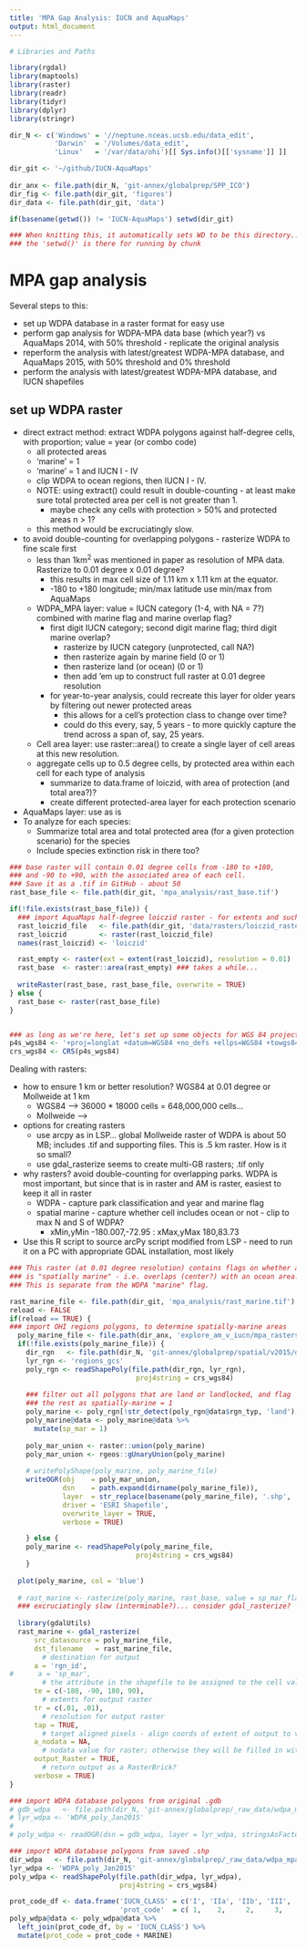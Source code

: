 ```yaml
---
title: 'MPA Gap Analysis: IUCN and AquaMaps'
output: html_document
---
```


```r

# Libraries and Paths

library(rgdal)
library(maptools)
library(raster)
library(readr)
library(tidyr)
library(dplyr)
library(stringr)

dir_N <- c('Windows' = '//neptune.nceas.ucsb.edu/data_edit',
           'Darwin'  = '/Volumes/data_edit',
           'Linux'   = '/var/data/ohi')[[ Sys.info()[['sysname']] ]]

dir_git <- '~/github/IUCN-AquaMaps'
  
dir_anx <- file.path(dir_N, 'git-annex/globalprep/SPP_ICO')
dir_fig <- file.path(dir_git, 'figures')
dir_data <- file.path(dir_git, 'data')

if(basename(getwd()) != 'IUCN-AquaMaps') setwd(dir_git)

### When knitting this, it automatically sets WD to be this directory...
### the 'setwd()' is there for running by chunk
```

# MPA gap analysis

Several steps to this:

* set up WDPA database in a raster format for easy use
* perform gap analysis for WDPA-MPA data base (which year?) vs AquaMaps 2014, with 50% threshold - replicate the original analysis
* reperform the analysis with latest/greatest WDPA-MPA database, and AquaMaps 2015, with 50% threshold and 0% threshold
* perform the analysis with latest/greatest WDPA-MPA database, and IUCN shapefiles

## set up WDPA raster

* direct extract method: extract WDPA polygons against half-degree cells, with proportion; value = year (or combo code)
    * all protected areas
    * 'marine' = 1
    * 'marine' = 1 and IUCN I - IV
    * clip WDPA to ocean regions, then IUCN I - IV.
    * NOTE: using extract() could result in double-counting - at least make sure total protected area per cell is not greater than 1.
        * maybe check any cells with protection > 50% and protected areas n > 1?
    * this method would be excruciatingly slow.
* to avoid double-counting for overlapping polygons - rasterize WDPA to fine scale first
    * less than 1km^2^ was mentioned in paper as resolution of MPA data.  Rasterize to 0.01 degree x 0.01 degree?  
        * this results in max cell size of 1.11 km x 1.11 km at the equator.
        * -180 to +180 longitude; min/max latitude use min/max from AquaMaps
    * WDPA_MPA layer: value = IUCN category (1-4, with NA = 7?) combined with marine flag and marine overlap flag?
        * first digit IUCN category; second digit marine flag; third digit marine overlap?
            * rasterize by IUCN category (unprotected, call NA?)
            * then rasterize again by marine field (0 or 1)
            * then rasterize land (or ocean) (0 or 1)
            * then add 'em up to construct full raster at 0.01 degree resolution
        * for year-to-year analysis, could recreate this layer for older years by filtering out newer protected areas
            * this allows for a cell's protection class to change over time?
            * could do this every, say, 5 years - to more quickly capture the trend across a span of, say, 25 years.
    * Cell area layer: use raster::area() to create a single layer of cell areas at this new resolution.
    * aggregate cells up to 0.5 degree cells, by protected area within each cell for each type of analysis
        * summarize to data.frame of loiczid, with area of protection (and total area?)?
        * create different protected-area layer for each protection scenario
* AquaMaps layer: use as is
* To analyze for each species:
    * Summarize total area and total protected area (for a given protection scenario) for the species
    * Include species extinction risk in there too?

``` r
### base raster will contain 0.01 degree cells from -180 to +180,
### and -90 to +90, with the associated area of each cell.
### Save it as a .tif in GitHub - about 50 
rast_base_file <- file.path(dir_git, 'mpa_analysis/rast_base.tif')

if(!file.exists(rast_base_file)) {
  ### import AquaMaps half-degree loiczid raster - for extents and such
  rast_loiczid_file   <- file.path(dir_git, 'data/rasters/loiczid_raster.grd')
  rast_loiczid        <- raster(rast_loiczid_file)
  names(rast_loiczid) <- 'loiczid'

  rast_empty <- raster(ext = extent(rast_loiczid), resolution = 0.01)
  rast_base  <- raster::area(rast_empty) ### takes a while...
  
  writeRaster(rast_base, rast_base_file, overwrite = TRUE)
} else {
  rast_base <- raster(rast_base_file)
}


### as long as we're here, let's set up some objects for WGS 84 projection
p4s_wgs84 <- '+proj=longlat +datum=WGS84 +no_defs +ellps=WGS84 +towgs84=0,0,0'
crs_wgs84 <- CRS(p4s_wgs84)

```

Dealing with rasters: 

* how to ensure 1 km or better resolution?  WGS84 at 0.01 degree or Mollweide at 1 km
    * WGS84 --> 36000 * 18000 cells = 648,000,000 cells...
    * Mollweide --> 
* options for creating rasters
    * use arcpy as in LSP... global Mollweide raster of WDPA is about 50 MB; includes .tif and supporting files.  This is .5 km raster.  How is it so small?
    * use gdal_rasterize seems to create multi-GB rasters; .tif only
* why rasters?  avoid double-counting for overlapping parks.  WDPA is most important, but since that is in raster and AM is raster, easiest to keep it all in raster
    * WDPA - capture park classification and year and marine flag
    * spatial marine - capture whether cell includes ocean or not - clip to max N and S of WDPA?
        * xMin,yMin -180.007,-72.95 : xMax,yMax 180,83.73
* Use this R script to source arcPy script modified from LSP - need to run it on a PC with appropriate GDAL installation, most likely


``` r

### This raster (at 0.01 degree resolution) contains flags on whether a cell
### is "spatially marine" - i.e. overlaps (center?) with an ocean area.
### This is separate from the WDPA "marine" flag.

rast_marine_file <- file.path(dir_git, 'mpa_analysis/rast_marine.tif')
reload <- FALSE
if(reload == TRUE) {
### import OHI regions polygons, to determine spatially-marine areas
  poly_marine_file <- file.path(dir_anx, 'explore_am_v_iucn/mpa_rasters/poly_marine.shp')
  if(!file.exists(poly_marine_file)) {
    dir_rgn   <- file.path(dir_N, 'git-annex/globalprep/spatial/v2015/data')
    lyr_rgn <- 'regions_gcs'
    poly_rgn <- readShapePoly(file.path(dir_rgn, lyr_rgn), 
                               proj4string = crs_wgs84)
    
    ### filter out all polygons that are land or landlocked, and flag 
    ### the rest as spatially-marine = 1
    poly_marine <- poly_rgn[!str_detect(poly_rgn@data$rgn_typ, 'land'), ]
    poly_marine@data <- poly_marine@data %>%
      mutate(sp_mar = 1)
    
    poly_mar_union <- raster::union(poly_marine)
    poly_mar_union <- rgeos::gUnaryUnion(poly_marine)
    
    # writePolyShape(poly_marine, poly_marine_file)
    writeOGR(obj    = poly_mar_union,
             dsn    = path.expand(dirname(poly_marine_file)),
             layer  = str_replace(basename(poly_marine_file), '.shp', ''),
             driver = 'ESRI Shapefile',
             overwrite_layer = TRUE,
             verbose = TRUE)

    } else {
    poly_marine <- readShapePoly(poly_marine_file, 
                               proj4string = crs_wgs84)
    }
  
  plot(poly_marine, col = 'blue')
  
  # rast_marine <- rasterize(poly_marine, rast_base, value = sp_mar_flag) 
  ### excruciatingly slow (interminable?)... consider gdal_rasterize?
  
  library(gdalUtils)
  rast_marine <- gdal_rasterize(
      src_datasource = poly_marine_file,
      dst_filename   = rast_marine_file, 
        # destination for output
      a = 'rgn_id', 
#      a = 'sp_mar', 
        # the attribute in the shapefile to be assigned to the cell values
      te = c(-180, -90, 180, 90), 
        # extents for output raster
      tr = c(.01, .01),  
        # resolution for output raster
      tap = TRUE, 
        # target aligned pixels - align coords of extent of output to values of -tr
      a_nodata = NA, 
        # nodata value for raster; otherwise they will be filled in with zeroes
      output_Raster = TRUE, 
        # return output as a RasterBrick? 
      verbose = TRUE)
}

```

``` r

### import WDPA database polygons from original .gdb
# gdb_wdpa   <- file.path(dir_N, 'git-annex/globalprep/_raw_data/wdpa_mpa/WDPA_Jan2015_Public/WDPA_Jan2015_Public.gdb')
# lyr_wdpa <- 'WDPA_poly_Jan2015'
# 
# poly_wdpa <- readOGR(dsn = gdb_wdpa, layer = lyr_wdpa, stringsAsFactors = FALSE)

### import WDPA database polygons from saved .shp
dir_wdpa   <- file.path(dir_N, 'git-annex/globalprep/_raw_data/wdpa_mpa/WDPA_Jan2015_Public')
lyr_wdpa <- 'WDPA_poly_Jan2015'
poly_wdpa <- readShapePoly(file.path(dir_wdpa, lyr_wdpa), 
                           proj4string = crs_wgs84)

prot_code_df <- data.frame('IUCN_CLASS' = c('I', 'IIa', 'IIb', 'III', 'IV', 'V', 'V', NA),
                           'prot_code'  = c( 1,    2,     2,     3,     4,   5,   6,   7))
poly_wdpa@data <- poly_wdpa@data %>%
  left_join(prot_code_df, by = 'IUCN_CLASS') %>%
  mutate(prot_code = prot_code + MARINE)

```
